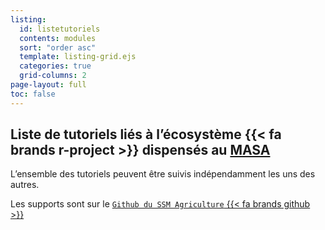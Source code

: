 ```yaml
---
listing:
  id: listetutoriels
  contents: modules
  sort: "order asc"
  template: listing-grid.ejs
  categories: true
  grid-columns: 2
page-layout: full
toc: false
---
```


## Liste de tutoriels liés à l'écosystème {{< fa brands r-project >}} dispensés au [MASA](https://agreste.agriculture.gouv.fr/agreste-web/)

L'ensemble des tutoriels peuvent être suivis indépendamment les uns des autres.

Les supports sont sur le [`Github du SSM Agriculture` {{< fa brands github >}}](https://github.com/SSM-Agriculture)
<br>
<br>

::: {#listetutoriels}
:::